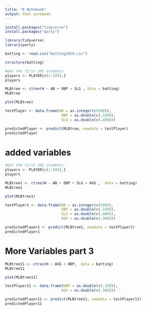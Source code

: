```yaml
---
title: "R Notebook"
output: html_notebook
---
```


```r
install.packages("tidyverse")
install.packages("party")
```

```r
library(tidyverse)
library(party)
```

```r
batting <- read.csv("batting2019.csv")

structure(batting)
```


```r
#Get the first 105 students
players <- PLAYER[c(1:105),]
players
```

```r
MLBtree <- ctree(H ~ AB + OBP + SLG , data = batting)
MLBtree
```

```r
plot(MLBtree)
```



```r
testPlayer <- data.frame(AB = as.integer(c(500)),
                          OBP = as.double(c(.320)),
                          SLG = as.double(c(.400)))

predictedPlayer <- predict(MLBtree, newdata = testPlayer)
predictedPlayer
```


#  added variables 
```r
#Get the first 105 students
players <- PLAYER[c(1:105),]
players
```


```r
MLBtree1 <- ctree(H ~ AB + OBP + SLG + AVG ,  data = batting)
MLBtree1
```


```r
plot(MLBtree1)
```

```r
testPlayer1 <- data.frame(AB = as.integer(c(500)),
                          OBP = as.double(c(.320)),
                          SLG = as.double(c(.400)),
                          AVG = as.double(c(.300)))

predictedPlayer1 <- predict(MLBtree1, newdata = testPlayer1)
predictedPlayer1
```


# More Variables part 3

```r
MLBtree11 <- ctree(H ~ AVG + OBP,  data = batting)
MLBtree11
```


```r
plot(MLBtree11)
```


```r
testPlayer11 <- data.frame(OBP = as.double(c(.320)),
                          AVG = as.double(c(.300)))

predictedPlayer11 <- predict(MLBtree11, newdata = testPlayer11)
predictedPlayer11
```
